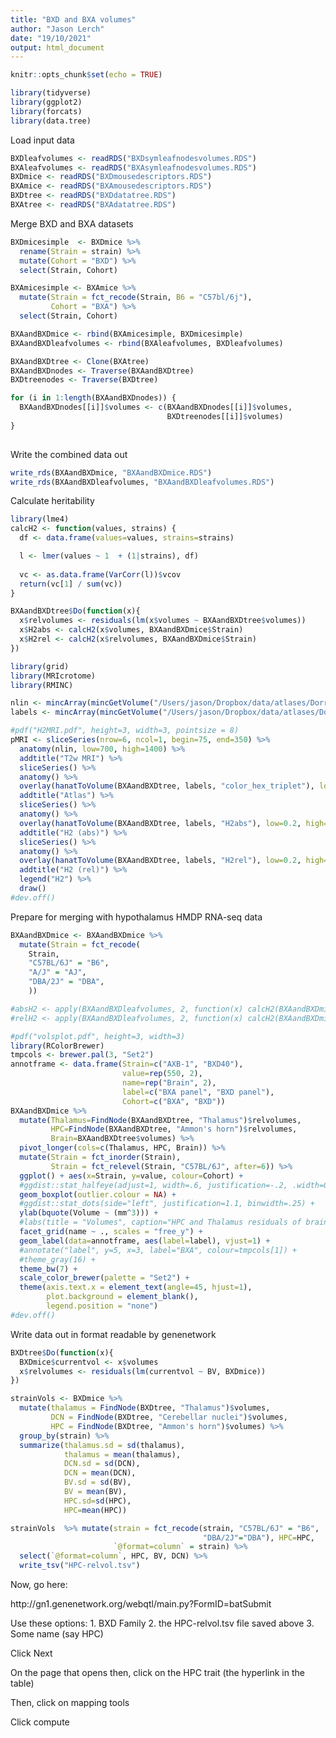 ```yaml
---
title: "BXD and BXA volumes"
author: "Jason Lerch"
date: "19/10/2021"
output: html_document
---
```


```r
knitr::opts_chunk$set(echo = TRUE)

library(tidyverse)
library(ggplot2)
library(forcats)
library(data.tree)
```

Load input data

```r
BXDleafvolumes <- readRDS("BXDsymleafnodesvolumes.RDS")
BXAleafvolumes <- readRDS("BXAsymleafnodesvolumes.RDS")
BXDmice <- readRDS("BXDmousedescriptors.RDS")
BXAmice <- readRDS("BXAmousedescriptors.RDS")
BXDtree <- readRDS("BXDdatatree.RDS")
BXAtree <- readRDS("BXAdatatree.RDS")
```

Merge BXD and BXA datasets

```r
BXDmicesimple  <- BXDmice %>%
  rename(Strain = strain) %>%
  mutate(Cohort = "BXD") %>%
  select(Strain, Cohort)

BXAmicesimple <- BXAmice %>%
  mutate(Strain = fct_recode(Strain, B6 = "C57bl/6j"),
         Cohort = "BXA") %>%
  select(Strain, Cohort)

BXAandBXDmice <- rbind(BXAmicesimple, BXDmicesimple)
BXAandBXDleafvolumes <- rbind(BXAleafvolumes, BXDleafvolumes)

BXAandBXDtree <- Clone(BXAtree)
BXAandBXDnodes <- Traverse(BXAandBXDtree)
BXDtreenodes <- Traverse(BXDtree)

for (i in 1:length(BXAandBXDnodes)) {
  BXAandBXDnodes[[i]]$volumes <- c(BXAandBXDnodes[[i]]$volumes,
                                   BXDtreenodes[[i]]$volumes)
}
  
```

Write the combined data out

```r
write_rds(BXAandBXDmice, "BXAandBXDmice.RDS")
write_rds(BXAandBXDleafvolumes, "BXAandBXDleafvolumes.RDS")
```


Calculate heritability

```r
library(lme4)
calcH2 <- function(values, strains) {
  df <- data.frame(values=values, strains=strains)

  l <- lmer(values ~ 1  + (1|strains), df)
  
  vc <- as.data.frame(VarCorr(l))$vcov
  return(vc[1] / sum(vc))
}
```

```r
BXAandBXDtree$Do(function(x){
  x$relvolumes <- residuals(lm(x$volumes ~ BXAandBXDtree$volumes))
  x$H2abs <- calcH2(x$volumes, BXAandBXDmice$Strain)
  x$H2rel <- calcH2(x$relvolumes, BXAandBXDmice$Strain)
})
```

```r
library(grid)
library(MRIcrotome)
library(RMINC)

nlin <- mincArray(mincGetVolume("/Users/jason/Dropbox/data/atlases/Dorr_2008_Steadman_2013_Ullmann_2013_Richards_2011_Qiu_2016_Egan_2015_40micron/ex-vivo/DSURQE_40micron_average.mnc"))
labels <- mincArray(mincGetVolume("/Users/jason/Dropbox/data/atlases/Dorr_2008_Steadman_2013_Ullmann_2013_Richards_2011_Qiu_2016_Egan_2015_40micron/ex-vivo/DSURQE_40micron_labels.mnc"))
```


```r
#pdf("H2MRI.pdf", height=3, width=3, pointsize = 8)
pMRI <- sliceSeries(nrow=6, ncol=1, begin=75, end=350) %>%
  anatomy(nlin, low=700, high=1400) %>%
  addtitle("T2w MRI") %>%
  sliceSeries() %>%
  anatomy() %>%
  overlay(hanatToVolume(BXAandBXDtree, labels, "color_hex_triplet"), low=0, high=1) %>%
  addtitle("Atlas") %>%
  sliceSeries() %>%
  anatomy() %>%
  overlay(hanatToVolume(BXAandBXDtree, labels, "H2abs"), low=0.2, high=0.7) %>%
  addtitle("H2 (abs)") %>%
  sliceSeries() %>%
  anatomy() %>%
  overlay(hanatToVolume(BXAandBXDtree, labels, "H2rel"), low=0.2, high=0.7) %>%
  addtitle("H2 (rel)") %>%
  legend("H2") %>%
  draw()
#dev.off()
```

Prepare for merging with hypothalamus HMDP RNA-seq data

```r
BXAandBXDmice <- BXAandBXDmice %>%
  mutate(Strain = fct_recode(
    Strain,
    "C57BL/6J" = "B6",
    "A/J" = "AJ",
    "DBA/2J" = "DBA",
    ))
```


```r
#absH2 <- apply(BXAandBXDleafvolumes, 2, function(x) calcH2(BXAandBXDmice, x))
#relH2 <- apply(BXAandBXDleafvolumes, 2, function(x) calcH2(BXAandBXDmice, x, type="rel"))
```

```r
#pdf("volsplot.pdf", height=3, width=3)
library(RColorBrewer)
tmpcols <- brewer.pal(3, "Set2")
annotframe <- data.frame(Strain=c("AXB-1", "BXD40"), 
                         value=rep(550, 2), 
                         name=rep("Brain", 2), 
                         label=c("BXA panel", "BXD panel"), 
                         Cohort=c("BXA", "BXD"))
BXAandBXDmice %>% 
  mutate(Thalamus=FindNode(BXAandBXDtree, "Thalamus")$relvolumes,
         HPC=FindNode(BXAandBXDtree, "Ammon's horn")$relvolumes,
         Brain=BXAandBXDtree$volumes) %>%
  pivot_longer(cols=c(Thalamus, HPC, Brain)) %>% 
  mutate(Strain = fct_inorder(Strain),
         Strain = fct_relevel(Strain, "C57BL/6J", after=6)) %>% 
  ggplot() + aes(x=Strain, y=value, colour=Cohort) + 
  #ggdist::stat_halfeye(adjust=1, width=.6, justification=-.2, .width=0) + 
  geom_boxplot(outlier.colour = NA) +
  #ggdist::stat_dots(side="left", justification=1.1, binwidth=.25) +
  ylab(bquote(Volume ~ (mm^3))) +
  #labs(title = "Volumes", caption="HPC and Thalamus residuals of brain volume regression") +
  facet_grid(name ~ ., scales = "free_y") + 
  geom_label(data=annotframe, aes(label=label), vjust=1) +
  #annotate("label", y=5, x=3, label="BXA", colour=tmpcols[1]) +
  #theme_gray(16) + 
  theme_bw(7) + 
  scale_color_brewer(palette = "Set2") +
  theme(axis.text.x = element_text(angle=45, hjust=1), 
        plot.background = element_blank(),
        legend.position = "none")
#dev.off()
```

Write data out in format readable by genenetwork

```r

BXDtree$Do(function(x){
  BXDmice$currentvol <- x$volumes
  x$relvolumes <- residuals(lm(currentvol ~ BV, BXDmice))
})

strainVols <- BXDmice %>%
  mutate(thalamus = FindNode(BXDtree, "Thalamus")$volumes,
         DCN = FindNode(BXDtree, "Cerebellar nuclei")$volumes,
         HPC = FindNode(BXDtree, "Ammon's horn")$volumes) %>%
  group_by(strain) %>%
  summarize(thalamus.sd = sd(thalamus),
            thalamus = mean(thalamus),
            DCN.sd = sd(DCN),
            DCN = mean(DCN),
            BV.sd = sd(BV),
            BV = mean(BV),
            HPC.sd=sd(HPC),
            HPC=mean(HPC))

strainVols  %>% mutate(strain = fct_recode(strain, "C57BL/6J" = "B6",
                                           "DBA/2J"="DBA"), HPC=HPC,
                       `@format=column` = strain) %>% 
  select(`@format=column`, HPC, BV, DCN) %>% 
  write_tsv("HPC-relvol.tsv")

```

Now, go here:

http://gn1.genenetwork.org/webqtl/main.py?FormID=batSubmit

Use these options:
1. BXD Family
2. the HPC-relvol.tsv file saved above
3. Some name (say HPC)

Click Next

On the page that opens then, click on the HPC trait (the hyperlink in the table)

Then, click on mapping tools

Click compute